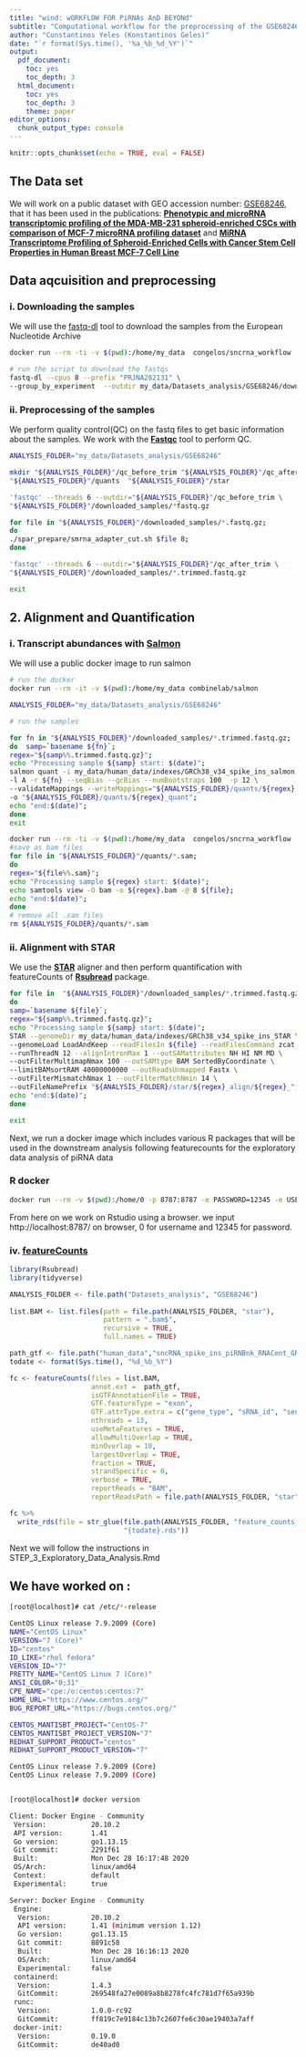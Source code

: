 ```yaml
---
title: "wind: wORKFLOW FOR PiRNAs AnD BEYONd"
subtitle: "Computational workflow for the preprocessing of the GSE68246 dataset regarding Human Breast MCF-7 Cell Line with Cancer Stem Cell Properties"
author: "Constantinos Yeles (Konstantinos Geles)"
date: "`r format(Sys.time(), '%a_%b_%d_%Y')`"
output:
  pdf_document:
    toc: yes
    toc_depth: 3
  html_document:
    toc: yes
    toc_depth: 3
    theme: paper 
editor_options:
  chunk_output_type: console
---
```


```r
knitr::opts_chunk$set(echo = TRUE, eval = FALSE)
```
## The Data set

We will work on a public dataset with GEO accession number: [GSE68246](https://www.ncbi.nlm.nih.gov/geo/query/acc.cgi?acc=GSE68246),
that it has been used in the publications: __[Phenotypic and microRNA transcriptomic profiling of the MDA-MB-231 spheroid-enriched CSCs with comparison of MCF-7 microRNA profiling dataset](https://pubmed.ncbi.nlm.nih.gov/28717596/)__ and __[MiRNA Transcriptome Profiling of Spheroid-Enriched Cells with Cancer Stem Cell Properties in Human Breast MCF-7 Cell Line](https://pubmed.ncbi.nlm.nih.gov/27019627/)__

## Data aqcuisition and preprocessing  

### i. Downloading the samples

We will use the [fastq-dl](https://github.com/rpetit3/fastq-dl) tool to download
the samples from the European Nucleotide Archive

```bash
docker run --rm -ti -v $(pwd):/home/my_data  congelos/sncrna_workflow

# run the script to download the fastqs
fastq-dl --cpus 8 --prefix "PRJNA282131" \
--group_by_experiment  --outdir my_data/Datasets_analysis/GSE68246/downloaded_samples PRJNA282131 ENA 

```

### ii. Preprocessing of the samples
We perform quality control(QC) on the fastq files to get basic information about the samples.
We work with the __[Fastqc](https://www.bioinformatics.babraham.ac.uk/projects/fastqc/)__ tool to perform QC.

```bash
ANALYSIS_FOLDER="my_data/Datasets_analysis/GSE68246"

mkdir "${ANALYSIS_FOLDER}"/qc_before_trim "${ANALYSIS_FOLDER}"/qc_after_trim \
"${ANALYSIS_FOLDER}"/quants  "${ANALYSIS_FOLDER}"/star

'fastqc' --threads 6 --outdir="${ANALYSIS_FOLDER}"/qc_before_trim \
"${ANALYSIS_FOLDER}"/downloaded_samples/*fastq.gz 

for file in "${ANALYSIS_FOLDER}"/downloaded_samples/*.fastq.gz;  
do 
./spar_prepare/smrna_adapter_cut.sh $file 8; 
done

'fastqc' --threads 6 --outdir="${ANALYSIS_FOLDER}"/qc_after_trim \
"${ANALYSIS_FOLDER}"/downloaded_samples/*.trimmed.fastq.gz

exit
```
## 2. Alignment and Quantification
### i. Transcript abundances with __[Salmon](https://github.com/COMBINE-lab/salmon)__

We will use a public docker image to run salmon

```bash
# run the docker
docker run --rm -it -v $(pwd):/home/my_data combinelab/salmon

ANALYSIS_FOLDER="my_data/Datasets_analysis/GSE68246"

# run the samples

for fn in "${ANALYSIS_FOLDER}"/downloaded_samples/*.trimmed.fastq.gz;   
do  samp=`basename ${fn}`;   
regex="${samp%%.trimmed.fastq.gz}";   
echo "Processing sample ${samp} start: $(date)";   
salmon quant -i my_data/human_data/indexes/GRCh38_v34_spike_ins_salmon  \
-l A -r ${fn} --seqBias --gcBias --numBootstraps 100  -p 12 \
--validateMappings --writeMappings="${ANALYSIS_FOLDER}/quants/${regex}.sam" \
-o "${ANALYSIS_FOLDER}/quants/${regex}_quant"; 
echo "end:$(date)";
done
exit

docker run --rm -ti -v $(pwd):/home/my_data  congelos/sncrna_workflow
#save as bam files
for file in "${ANALYSIS_FOLDER}"/quants/*.sam;
do 
regex="${file%%.sam}";
echo "Processing sample ${regex} start: $(date)"; 
echo samtools view -O bam -o ${regex}.bam -@ 8 ${file};
echo "end:$(date)";
done
# remove all .sam files
rm ${ANALYSIS_FOLDER}/quants/*.sam
```
### ii. Alignment with STAR
We use the __[STAR](https://github.com/alexdobin/STAR)__ aligner and then
perform quantification with featureCounts of __[Rsubread](https://www.bioconductor.org/packages/release/bioc/html/Rsubread.html)__ package.

```bash
for file in  "${ANALYSIS_FOLDER}"/downloaded_samples/*.trimmed.fastq.gz; 
do 
samp=`basename ${file}`; 
regex="${samp%%.trimmed.fastq.gz}"; 
echo "Processing sample ${samp} start: $(date)"; 
STAR --genomeDir my_data/human_data/indexes/GRCh38_v34_spike_ins_STAR \
--genomeLoad LoadAndKeep --readFilesIn ${file} --readFilesCommand zcat \
--runThreadN 12 --alignIntronMax 1 --outSAMattributes NH HI NM MD \
--outFilterMultimapNmax 100 --outSAMtype BAM SortedByCoordinate \
--limitBAMsortRAM 40000000000 --outReadsUnmapped Fastx \
--outFilterMismatchNmax 1 --outFilterMatchNmin 14 \
--outFileNamePrefix "${ANALYSIS_FOLDER}/star/${regex}_align/${regex}_";  
echo "end:$(date)";
done

exit
```
Next, we run a docker image which includes various R packages that
will be used in the downstream analysis following featurecounts
for the exploratory data analysis of piRNA data

### R docker
```bash
docker run --rm -v $(pwd):/home/0 -p 8787:8787 -e PASSWORD=12345 -e USER=$UID congelos/rocker_tidyverse_plus_de_pckages
```

From here on we work on Rstudio using a browser. 
we input http://localhost:8787/ on browser, 0 for username and 12345 for password.

### iv. __[featureCounts](http://subread.sourceforge.net/)__
```r
library(Rsubread)
library(tidyverse)

ANALYSIS_FOLDER <- file.path("Datasets_analysis", "GSE68246")
  
list.BAM <- list.files(path = file.path(ANALYSIS_FOLDER, "star"), 
                       pattern = ".bam$", 
                       recursive = TRUE, 
                       full.names = TRUE)

path_gtf <- file.path("human_data","sncRNA_spike_ins_piRNBnk_RNACent_GRCh38_v34.gtf")
todate <- format(Sys.time(), "%d_%b_%Y")

fc <- featureCounts(files = list.BAM,
                    annot.ext =  path_gtf,
                    isGTFAnnotationFile = TRUE,
                    GTF.featureType = "exon",
                    GTF.attrType.extra = c("gene_type", "sRNA_id", "seq_RNA"),
                    nthreads = 13,
                    useMetaFeatures = TRUE,
                    allowMultiOverlap = TRUE,
                    minOverlap = 10,
                    largestOverlap = TRUE,
                    fraction = TRUE,
                    strandSpecific = 0,
                    verbose = TRUE,
                    reportReads = "BAM",
                    reportReadsPath = file.path(ANALYSIS_FOLDER, "star")) 

fc %>% 
  write_rds(file = str_glue(file.path(ANALYSIS_FOLDER, "feature_counts_"), 
                            "{todate}.rds"))
```

Next we will follow the instructions in STEP_3_Exploratory_Data_Analysis.Rmd 

## We have worked on : 
```bash
[root@localhost]# cat /etc/*-release

CentOS Linux release 7.9.2009 (Core)
NAME="CentOS Linux"
VERSION="7 (Core)"
ID="centos"
ID_LIKE="rhel fedora"
VERSION_ID="7"
PRETTY_NAME="CentOS Linux 7 (Core)"
ANSI_COLOR="0;31"
CPE_NAME="cpe:/o:centos:centos:7"
HOME_URL="https://www.centos.org/"
BUG_REPORT_URL="https://bugs.centos.org/"

CENTOS_MANTISBT_PROJECT="CentOS-7"
CENTOS_MANTISBT_PROJECT_VERSION="7"
REDHAT_SUPPORT_PRODUCT="centos"
REDHAT_SUPPORT_PRODUCT_VERSION="7"

CentOS Linux release 7.9.2009 (Core)
CentOS Linux release 7.9.2009 (Core)


[root@localhost]# docker version

Client: Docker Engine - Community
 Version:           20.10.2
 API version:       1.41
 Go version:        go1.13.15
 Git commit:        2291f61
 Built:             Mon Dec 28 16:17:48 2020
 OS/Arch:           linux/amd64
 Context:           default
 Experimental:      true

Server: Docker Engine - Community
 Engine:
  Version:          20.10.2
  API version:      1.41 (minimum version 1.12)
  Go version:       go1.13.15
  Git commit:       8891c58
  Built:            Mon Dec 28 16:16:13 2020
  OS/Arch:          linux/amd64
  Experimental:     false
 containerd:
  Version:          1.4.3
  GitCommit:        269548fa27e0089a8b8278fc4fc781d7f65a939b
 runc:
  Version:          1.0.0-rc92
  GitCommit:        ff819c7e9184c13b7c2607fe6c30ae19403a7aff
 docker-init:
  Version:          0.19.0
  GitCommit:        de40ad0
```